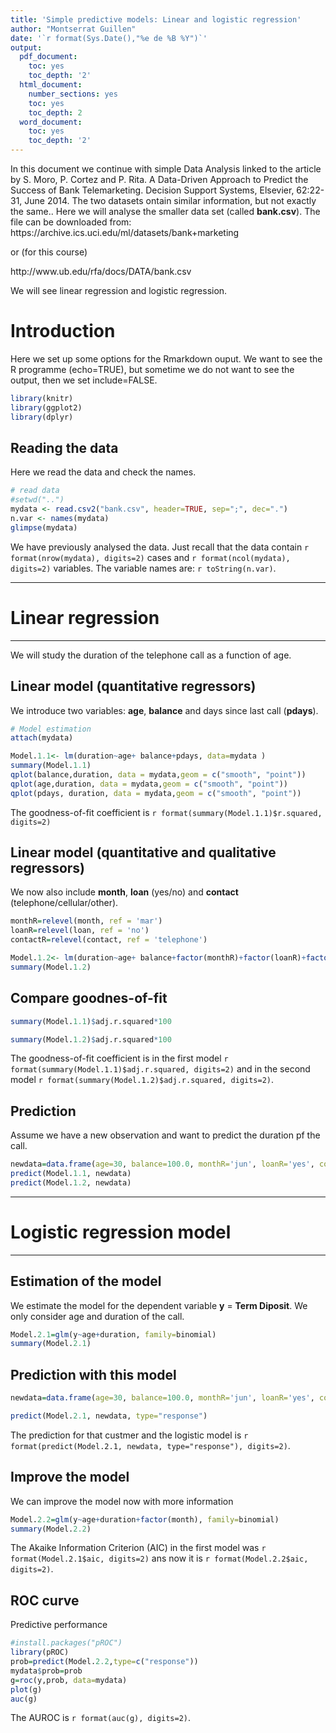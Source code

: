 ---
title: 'Simple predictive models: Linear and logistic regression'
author: "Montserrat Guillen"
date: '`r format(Sys.Date(),"%e de %B %Y")`'
output:
  pdf_document:
    toc: yes
    toc_depth: '2'
  html_document:
    number_sections: yes
    toc: yes
    toc_depth: 2
  word_document:
    toc: yes
    toc_depth: '2'
---

In this document we continue with simple Data Analysis linked to the article by S. Moro, P. Cortez and P. Rita. A Data-Driven Approach to Predict the Success of Bank Telemarketing. Decision Support Systems, Elsevier, 62:22-31, June 2014. The two datasets ontain similar information, but not exactly the same.. Here we will analyse the smaller data set (called **bank.csv**). The file can be downloaded from: 
https://archive.ics.uci.edu/ml/datasets/bank+marketing

or (for this course)

http://www.ub.edu/rfa/docs/DATA/bank.csv

We will see linear regression and logistic regression.


# Introduction 

Here we set up some options for the Rmarkdown ouput. We want to see the R programme (echo=TRUE), but sometime we do not want to see the output, then we set include=FALSE.

```{r load_libraries, include=FALSE}
library(knitr)
library(ggplot2)
library(dplyr)
```

## Reading the data

Here we read the data and check the names.

```{r lectura, echo=TRUE}
# read data
#setwd("..")
mydata <- read.csv2("bank.csv", header=TRUE, sep=";", dec=".")
n.var <- names(mydata)
glimpse(mydata)
```


We have previously analysed the data. Just recall that the data contain `r format(nrow(mydata), digits=2)` cases and
  `r format(ncol(mydata), digits=2)` variables. 
The variable names are: `r toString(n.var)`. 

****
# Linear regression
****
We will study the duration of the telephone call as a function of age.

## Linear model (quantitative regressors)

We introduce two variables: **age**, **balance** and days since last call (**pdays**).

```{r Modelo 1.1}
# Model estimation
attach(mydata)

Model.1.1<- lm(duration~age+ balance+pdays, data=mydata )
summary(Model.1.1)
qplot(balance,duration, data = mydata,geom = c("smooth", "point"))
qplot(age,duration, data = mydata,geom = c("smooth", "point"))
qplot(pdays, duration, data = mydata,geom = c("smooth", "point"))


```

<p style="color:rgb(120, 120, 120);">
The goodness-of-fit coefficient is  `r format(summary(Model.1.1)$r.squared, digits=2)
` <br>

## Linear model (quantitative and qualitative regressors)

We now also include **month**, **loan** (yes/no) and **contact** (telephone/cellular/other).

```{r Modelo 1.2}
monthR=relevel(month, ref = 'mar')
loanR=relevel(loan, ref = 'no')
contactR=relevel(contact, ref = 'telephone')

Model.1.2<- lm(duration~age+ balance+factor(monthR)+factor(loanR)+factor(contactR), data=mydata )
summary(Model.1.2)
```

## Compare goodnes-of-fit

```{r Comparacion}

summary(Model.1.1)$adj.r.squared*100

summary(Model.1.2)$adj.r.squared*100
```
<p style="color:rgb(120, 120, 120);">
The goodness-of-fit coefficient is in the first model `r format(summary(Model.1.1)$adj.r.squared, digits=2)` and 
in the second model `r format(summary(Model.1.2)$adj.r.squared, digits=2)`.   <br>



## Prediction

Assume we have a new observation and want to predict the duration pf the call.

```{r Prediccion LM}
newdata=data.frame(age=30, balance=100.0, monthR='jun', loanR='yes', contactR='cellular', pdays=30)
predict(Model.1.1, newdata)
predict(Model.1.2, newdata)

```

****
# Logistic regression model
****

## Estimation of the model 

We estimate the model for the dependent variable **y** = **Term Diposit**. We only consider age and duration of the call.

```{r Modelo 2.1}
Model.2.1=glm(y~age+duration, family=binomial)
summary(Model.2.1)
```

## Prediction with this model


``` {r Prediccion LR}
newdata=data.frame(age=30, balance=100.0, monthR='jun', loanR='yes', contactR='cellular', pdays=30, duration=250)

predict(Model.2.1, newdata, type="response")

```
The prediction for that custmer and the logistic model is `r format(predict(Model.2.1, newdata, type="response"), digits=2)`.

## Improve the model

We can improve the model now with more information

``` {r Modelo 2.2}
Model.2.2=glm(y~age+duration+factor(month), family=binomial)
summary(Model.2.2)
```

The Akaike Information Criterion (AIC) in the first model was `r format(Model.2.1$aic, digits=2)` 
ans now it is `r format(Model.2.2$aic, digits=2)`.

## ROC curve

Predictive performance

```{r Curva ROC}
#install.packages("pROC")
library(pROC)
prob=predict(Model.2.2,type=c("response"))
mydata$prob=prob
g=roc(y,prob, data=mydata)
plot(g)
auc(g)
````
The AUROC is `r format(auc(g), digits=2)`.